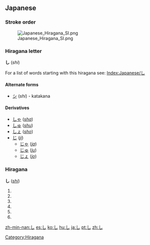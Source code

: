 == Japanese ==
===Stroke order===
[[Image:Japanese Hiragana SI.png]]


===Hiragana letter===
'''し''' (''shi'')

For a list of words starting with this hiragana see: [[Index:Japanese/し]]
==== Alternate forms====
*[[シ]] (''shi'') - katakana
==== Derivatives ====
* [[しゃ]] (''[[sha]]'')
* [[しゅ]] (''[[shu]]'')
* [[しょ]] (''[[sho]]'')
* [[じ]] (''[[ji]]'')
** [[じゃ]] (''[[ja]]'')
** [[じゅ]] (''[[ju]]'')
** [[じょ]] (''[[jo]]'')

=== Hiragana === 
[[Category:Hiragana]]
'''し''' (''[[shi]]'')

# {{japdef|士|[[gentleman]], [[samurai]]}}
# {{japdef|四|[[four]]}}
# {{japdef|詩|[[poem]], [[verse]]}}
# {{japdef|死|[[death]], [[doom]]}}
# {{japdef|師|[[reverend]], [[venerable]]}}
# {{japdef|仕|[[civil service]]}}

[[zh-min-nan:し]]
[[es:し]]
[[ko:し]]
[[hu:し]]
[[ja:し]]
[[pt:し]]
[[zh:し]]